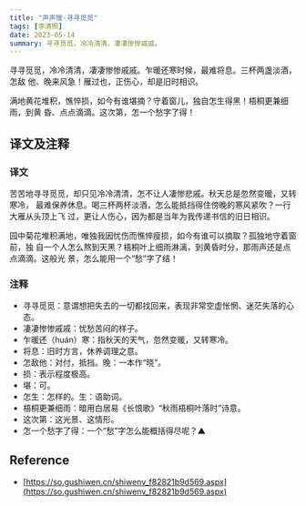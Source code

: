 ```yaml
---
title: "声声慢·寻寻觅觅"
tags: [李清照]
date: 2023-05-14
summary: 寻寻觅觅，冷冷清清，凄凄惨惨戚戚。
---
```


寻寻觅觅，冷冷清清，凄凄惨惨戚戚。乍暖还寒时候，最难将息。三杯两盏淡酒，怎敌
他、晚来风急！雁过也，正伤心，却是旧时相识。

满地黄花堆积，憔悴损，如今有谁堪摘？守着窗儿，独自怎生得黑！梧桐更兼细雨，到黄
昏、点点滴滴。这次第，怎一个愁字了得！

## 译文及注释

### 译文

苦苦地寻寻觅觅，却只见冷冷清清，怎不让人凄惨悲戚。秋天总是忽然变暖，又转寒冷，
最难保养休息。喝三杯两杯淡酒，怎么能抵挡得住傍晚的寒风紧吹？一行大雁从头顶上飞
过，更让人伤心，因为都是当年为我传递书信的旧日相识。

园中菊花堆积满地，唯独我因忧伤而憔悴瘦损，如今有谁可以摘取？孤独地守着窗前，独
自一个人怎么熬到天黑？梧桐叶上细雨淋漓，到黄昏时分，那雨声还是点点滴滴。这般光
景，怎么能用一个“愁”字了结！

### 注释

- 寻寻觅觅：意谓想把失去的一切都找回来，表现非常空虚怅惘、迷茫失落的心态。
- 凄凄惨惨戚戚：忧愁苦闷的样子。
- 乍暖还（huán）寒：指秋天的天气，忽然变暖，又转寒冷。
- 将息：旧时方言，休养调理之意。
- 怎敌他：对付，抵挡。晚：一本作“晓”。
- 损：表示程度极高。
- 堪：可。
- 怎生：怎样的。生：语助词。
- 梧桐更兼细雨：暗用白居易《长恨歌》“秋雨梧桐叶落时”诗意。
- 这次第：这光景、这情形。
- 怎一个愁字了得：一个“愁”字怎么能概括得尽呢？▲

## Reference

- [https://so.gushiwen.cn/shiwenv_f82821b9d569.aspx](https://so.gushiwen.cn/shiwenv_f82821b9d569.aspx)